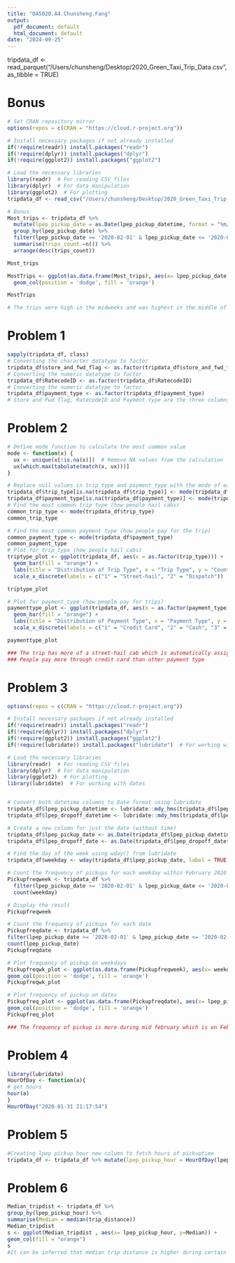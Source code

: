 ```yaml
---
title: "DA5020.A4.Chunsheng.Fang"
output: 
  pdf_document: default
  html_document: default
date: "2024-09-25"
---
```



tripdata_df <- read_parquet("/Users/chunsheng/Desktop/2020_Green_Taxi_Trip_Data.csv", as_tibble = TRUE)


# Bonus
```r
# Set CRAN repository mirror
options(repos = c(CRAN = "https://cloud.r-project.org"))

# Install necessary packages if not already installed
if(!require(readr)) install.packages("readr")
if(!require(dplyr)) install.packages("dplyr")
if(!require(ggplot2)) install.packages("ggplot2")

# Load the necessary libraries
library(readr)  # For reading CSV files
library(dplyr)  # For data manipulation
library(ggplot2)  # For plotting
tripdata_df <- read_csv("/Users/chunsheng/Desktop/2020_Green_Taxi_Trip_Data.csv")

# Bonus
Most_trips <- tripdata_df %>%
  mutate(lpep_pickup_date = as.Date(lpep_pickup_datetime, format = "%m/%d/%Y %H:%M")) %>%
  group_by(lpep_pickup_date) %>%
  filter(lpep_pickup_date >= '2020-02-01' & lpep_pickup_date <= '2020-02-29') %>%
  summarise(trips_count =n()) %>%
  arrange(desc(trips_count))

Most_trips

MostTrips <- ggplot(as.data.frame(Most_trips), aes(x= lpep_pickup_date, y = trips_count)) +
  geom_col(position = 'dodge', fill = 'orange')

MostTrips

# The trips were high in the midweeks and was highest in the middle of the month

```

# Problem 1
```r
sapply(tripdata_df, class)
# Converting the character datatype to factor
tripdata_df$store_and_fwd_flag <- as.factor(tripdata_df$store_and_fwd_flag)
# Converting the numeric datatype to factor
tripdata_df$RatecodeID <- as.factor(tripdata_df$RatecodeID)
# Converting the numeric datatype to factor
tripdata_df$payment_type <- as.factor(tripdata_df$payment_type)
# Store and Fwd flag, RatecodeID and Payment type are the three columns with categorical variables that has to be converted as factors as it is much easier to work with than characters
```
# Problem 2
```r
# Define mode function to calculate the most common value
mode <- function(x) {
  ux <- unique(x[!is.na(x)])  # Remove NA values from the calculation
  ux[which.max(tabulate(match(x, ux)))]
}

# Replace null values in trip_type and payment_type with the mode of each column
tripdata_df$trip_type[is.na(tripdata_df$trip_type)] <- mode(tripdata_df$trip_type)
tripdata_df$payment_type[is.na(tripdata_df$payment_type)] <- mode(tripdata_df$payment_type)
# Find the most common trip type (how people hail cabs)
common_trip_type <- mode(tripdata_df$trip_type)
common_trip_type

# Find the most common payment type (how people pay for the trip)
common_payment_type <- mode(tripdata_df$payment_type)
common_payment_type
# Plot for trip_type (how people hail cabs)
triptype_plot <- ggplot(tripdata_df, aes(x = as.factor(trip_type))) +
  geom_bar(fill = "orange") +
  labs(title = "Distribution of Trip Type", x = "Trip Type", y = "Count") +
  scale_x_discrete(labels = c("1" = "Street-hail", "2" = "Dispatch"))

triptype_plot

# Plot for payment_type (how people pay for trips)
paymenttype_plot <- ggplot(tripdata_df, aes(x = as.factor(payment_type))) +
  geom_bar(fill = "orange") +
  labs(title = "Distribution of Payment Type", x = "Payment Type", y = "Count") +
  scale_x_discrete(labels = c("1" = "Credit Card", "2" = "Cash", "3" = "No Charge", "4" = "Dispute", "5" = "Unknown", "6" = "Voided Trip"))

paymenttype_plot

### The trip has more of a street-hail cab which is automatically assigned based on the metered rate inuse than the dispatch which can be altered by the driver 
### People pay more through credit card than other payment type
```
# Problem 3
```r
options(repos = c(CRAN = "https://cloud.r-project.org"))

# Install necessary packages if not already installed
if(!require(readr)) install.packages("readr")
if(!require(dplyr)) install.packages("dplyr")
if(!require(ggplot2)) install.packages("ggplot2")
if(!require(lubridate)) install.packages("lubridate")  # For working with dates

# Load the necessary libraries
library(readr)  # For reading CSV files
library(dplyr)  # For data manipulation
library(ggplot2)  # For plotting
library(lubridate)  # For working with dates


# Convert both datetime columns to Date format using lubridate
tripdata_df$lpep_pickup_datetime <- lubridate::mdy_hms(tripdata_df$lpep_pickup_datetime)
tripdata_df$lpep_dropoff_datetime <- lubridate::mdy_hms(tripdata_df$lpep_dropoff_datetime)

# Create a new column for just the date (without time)
tripdata_df$lpep_pickup_date <- as.Date(tripdata_df$lpep_pickup_datetime)
tripdata_df$lpep_dropoff_date <- as.Date(tripdata_df$lpep_dropoff_datetime)

# Find the day of the week using wday() from lubridate
tripdata_df$weekday <- wday(tripdata_df$lpep_pickup_date, label = TRUE)

# Count the frequency of pickups for each weekday within February 2020
Pickupfreqweek <- tripdata_df %>%
  filter(lpep_pickup_date >= '2020-02-01' & lpep_pickup_date <= '2020-02-29') %>%
  count(weekday)

# Display the result
Pickupfreqweek

# Count the frequency of pickups for each date
Pickupfreqdate <- tripdata_df %>%
filter(lpep_pickup_date >= '2020-02-01' & lpep_pickup_date <= '2020-02-29') %>%
count(lpep_pickup_date)
Pickupfreqdate

# Plot frequency of pickup on weekdays
Pickupfreqwk_plot <- ggplot(as.data.frame(Pickupfreqweek), aes(x= weekday, n)) +
geom_col(position = 'dodge', fill = 'orange')
Pickupfreqwk_plot

# Plot frequency of pickup on dates
Pickupfreq_plot <- ggplot(as.data.frame(Pickupfreqdate), aes(x= lpep_pickup_date, n)) +
geom_col(position = 'dodge', fill = 'orange')
Pickupfreq_plot

### The frequency of pickup is more during mid february which is on Feb 15 and the frequency rises from weekday to weekends which can be concluded that pickups are more during weekends.

```
# Problem 4
```r
library(lubridate)
HourOfDay <- function(a){
# get hours
hour(a)
}
HourOfDay("2020-01-31 21:17:54")
```

# Problem 5
```r
#Creating lpep pickup hour new column to fetch hours of pickuptime
tripdata_df <- tripdata_df %>% mutate(lpep_pickup_hour = HourOfDay(lpep_pickup_datetime))
```

# Problem 6
```r
Median_tripdist <- tripdata_df %>%
group_by(lpep_pickup_hour) %>%
summarise(Median = median(trip_distance))
Median_tripdist
s <- ggplot(Median_tripdist , aes(x= lpep_pickup_hour, y=Median)) +
geom_col(fill = "orange") 
s
#It can be inferred that median trip distance is higher during certain hours which is 5 and 6 hours of the day which is from morning, this could indicate that people are traveling longer distances during those times. Conversely, if the median trip distance is lower during certain hours, it could indicate that people are traveling shorter distances during those times.

```